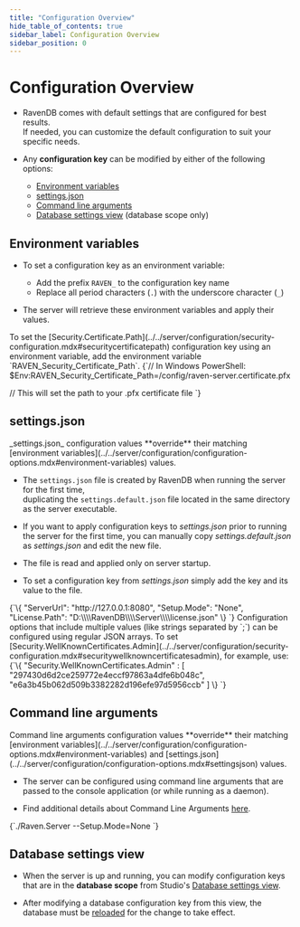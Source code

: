 ```yaml
---
title: "Configuration Overview"
hide_table_of_contents: true
sidebar_label: Configuration Overview
sidebar_position: 0
---
```



# Configuration Overview
<Admonition type="note" title="Note">

* RavenDB comes with default settings that are configured for best results.  
  If needed, you can customize the default configuration to suit your specific needs.

* Any **configuration key** can be modified by either of the following options:
    * [Environment variables](../../server/configuration/configuration-options.mdx#environment-variables)
    * [settings.json](../../server/configuration/configuration-options.mdx#settingsjson)
    * [Command line arguments](../../server/configuration/configuration-options.mdx#command-line-arguments)
    * [Database settings view](../../server/configuration/configuration-options.mdx#database-settings-view) (database scope only)

</Admonition>

## Environment variables

* To set a configuration key as an environment variable:

    * Add the prefix `RAVEN_` to the configuration key name
    * Replace all period characters (`.`) with the underscore character (`_`)

* The server will retrieve these environment variables and apply their values.

<Admonition type="note" title="Example" id="example" href="#example">
To set the [Security.Certificate.Path](../../server/configuration/security-configuration.mdx#securitycertificatepath) 
configuration key using an environment variable, add the environment variable `RAVEN_Security_Certificate_Path`.
<TabItem value="plain" label="plain">
<CodeBlock language="plain">
{`// In Windows PowerShell:
$Env:RAVEN_Security_Certificate_Path=/config/raven-server.certificate.pfx

// This will set the path to your .pfx certificate file
`}
</CodeBlock>
</TabItem>
</Admonition>



## settings.json

<Admonition type="info" title="Info">
_settings.json_ configuration values **override** their matching 
[environment variables](../../server/configuration/configuration-options.mdx#environment-variables) values.
</Admonition>

* The `settings.json` file is created by RavenDB when running the server for the first time,  
  duplicating the `settings.default.json` file located in the same directory as the server executable.

* If you want to apply configuration keys to _settings.json_ prior to running the server for 
  the first time, you can manually copy _settings.default.json_ as _settings.json_ and edit the new file.

* The file is read and applied only on server startup.

* To set a configuration key from _settings.json_ simply add the key and its value to the file.

<Admonition type="note" title="Example" id="example" href="#example">
<TabItem value="json" label="json">
<CodeBlock language="json">
{`\{
"ServerUrl": "http://127.0.0.1:8080",
"Setup.Mode": "None",
"License.Path": "D:\\\\RavenDB\\\\Server\\\\license.json"
\}
`}
</CodeBlock>
</TabItem>
</Admonition>

<Admonition type="note" title="JSON arrays" id="json-arrays" href="#json-arrays">
Configuration options that include multiple values (like strings separated by `;`) 
can be configured using regular JSON arrays.  
To set [Security.WellKnownCertificates.Admin](../../server/configuration/security-configuration.mdx#securitywellknowncertificatesadmin), 
for example, use:  
<TabItem value="json" label="json">
<CodeBlock language="json">
{`\{
"Security.WellKnownCertificates.Admin" : [ "297430d6d2ce259772e4eccf97863a4dfe6b048c", 
                                           "e6a3b45b062d509b3382282d196efe97d5956ccb" ]
\}
`}
</CodeBlock>
</TabItem>
</Admonition>



## Command line arguments

<Admonition type="info" title="Info">
Command line arguments configuration values **override** their matching 
[environment variables](../../server/configuration/configuration-options.mdx#environment-variables) 
and [settings.json](../../server/configuration/configuration-options.mdx#settingsjson) values.  
</Admonition>

* The server can be configured using command line arguments that are passed to the console application 
  (or while running as a daemon).

* Find additional details about Command Line Arguments [here](../../server/configuration/command-line-arguments.mdx).

<Admonition type="note" title="Example" id="example" href="#example">
<TabItem value="bash" label="bash">
<CodeBlock language="bash">
{`./Raven.Server --Setup.Mode=None
`}
</CodeBlock>
</TabItem>
</Admonition>



## Database settings view

* When the server is up and running, you can modify configuration keys that are in the 
  **database scope** from Studio's [Database settings view](../../studio/database/settings/database-settings.mdx).  

* After modifying a database configuration key from this view, the database must be 
  [reloaded](../../studio/database/settings/database-settings.mdx#how-to-reload-the-database) 
  for the change to take effect.



